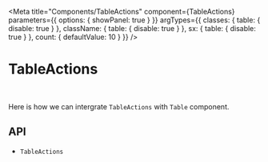 

<Meta
  title="Components/TableActions"
  component={TableActions}
  parameters={{
    options: { showPanel: true }
  }}
  argTypes={{
    classes: {
      table: {
        disable: true
      }
    },
    className: {
      table: {
        disable: true
      }
    },
    sx: {
      table: {
        disable: true
      }
    },
    count: {
      defaultValue: 10
    }
  }}
/>

# TableActions

<Description of={TableActions} />

<Canvas>
  <Story story={stories.Demo} name="Demo" />
</Canvas>

<ArgsTable story="Demo" />

<br />

Here is how we can intergrate `TableActions` with `Table` component.

<Canvas>
  <Story story={stories.Usage} name="Usage" height="270px" />
</Canvas>

## API

<ul>
  <li>
    <LinkTo kind="components-api-tableactions" story="page">
      <code>TableActions</code>
    </LinkTo>
  </li>
</ul>
